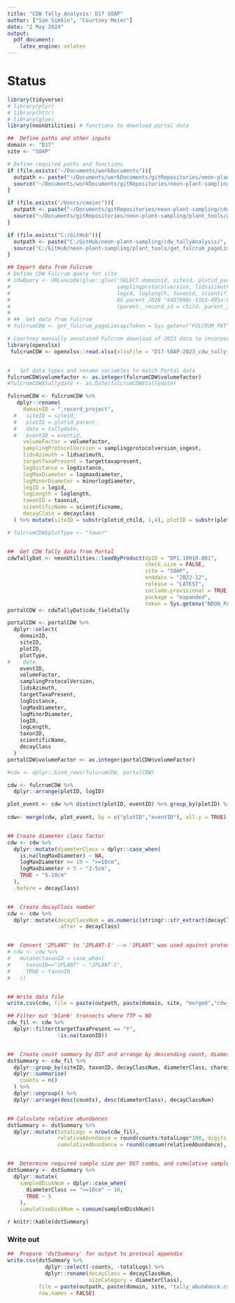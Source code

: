 ```yaml
---
title: "CDW Tally Analysis: D17 SOAP"
author: ["Sam Simkin", "Courtney Meier"]
date: "2 May 2024"
output: 
  pdf_document: 
    latex_engine: xelatex
---
```


# Status

```r
library(tidyverse)
# library(plyr)
# library(httr)
# library(glue)
library(neonUtilities) # functions to download portal data

##  Define paths and other inputs
domain <- "D17"
site <- "SOAP"

# Define required paths and functions
if (file.exists("~/Documents/workDocuments")){
  outpath <- paste("~/Documents/workDocuments/gitRepositories/neon-plant-sampling/cdw_tallyAnalysis/", domain, sep="")
  source("~/Documents/workDocuments/gitRepositories/neon-plant-sampling/plant_tools/get_fulcrum_pageLim.R")
}

if (file.exists("/Users/cmeier")){
  outpath <- paste("~/Documents/gitRepositories/neon-plant-sampling/cdw_tallyAnalysis/", domain, sep="")
  source("~/Documents/gitRepositories/neon-plant-sampling/plant_tools/get_fulcrum_pageLim.R")
}

if (file.exists("C:/GitHub")){
  outpath <- paste("C:/GitHub/neon-plant-sampling/cdw_tallyAnalysis/", domain, sep="")
  source("C:/GitHub/neon-plant-sampling/plant_tools/get_fulcrum_pageLim.R")
}


```

```r
## Import data from Fulcrum
# Define CDW Fulcrum query for site
# cdwQuery <- URLencode(glue::glue('SELECT domainid, siteid, plotid_parent, tallydate, eventid, volumefactor,
#                                  samplingprotocolversion, lidsazimuth, targettaxapresent, logdistance, logmaxdiameter, minorlogdiameter,
#                                  logid, loglength, taxonid, scientificname, decayclass FROM "4487b90c-51b3-495a-873b-16f6b6d0abf7"
#                                  AS parent JOIN "4487b90c-51b3-495a-873b-16f6b6d0abf7/cdw_transect" AS child ON
#                                  (parent._record_id = child._parent_id) WHERE siteid =', "'{site}' ORDER BY _child_record_id", .sep = " "))
# 
# ##  Get data from Fulcrum
# fulcrumCDW <- get_fulcrum_pageLim(apiToken = Sys.getenv("FULCRUM_PAT"), sql = cdwQuery)

# Courtney manually annotated Fulcrum download of 2023 data to incorporate as best as possible the log remarks into the new charExtent and charDepth fields
library(openxlsx)
 fulcrumCDW <- openxlsx::read.xlsx(xlsxFile = "D17-SOAP-2023_cdw_tally_prod_child.xlsx", sheet = "cdw_tally_prod_cdw_transect", colNames = TRUE)


#   Set data types and rename variables to match Portal data
fulcrumCDW$volumefactor <- as.integer(fulcrumCDW$volumefactor)
#fulcrumCDW$tallydate <- as.Date(fulcrumCDW$tallydate)

fulcrumCDW <- fulcrumCDW %>%
   dplyr::rename(
     domainID = "_record_project",
  #   siteID = siteid,
  #   plotID = plotid_parent,
  #   date = tallydate,
  #   eventID = eventid,
     volumeFactor = volumefactor,
     samplingProtocolVersion = samplingprotocolversion_ingest,
     lidsAzimuth = lidsazimuth,
     targetTaxaPresent = targettaxapresent,
     logDistance = logdistance,
     logMaxDiameter = logmaxdiameter,
     logMinorDiameter = minorlogdiameter,
     logID = logid,
     logLength = loglength,
     taxonID = taxonid,
     scientificName = scientificname,
     decayClass = decayclass
  ) %>% mutate(siteID = substr(plotid_child, 1,4), plotID = substr(plotid_child, 1,8), eventID = "CDW.2023.SOAP")

# fulcrumCDW$plotType <- "tower"


##  Get CDW Tally data from Portal
cdwTallyDat <- neonUtilities::loadByProduct(dpID = "DP1.10010.001",
                                            check.size = FALSE,
                                            site = "SOAP",
                                            enddate = "2022-12",
                                            release = "LATEST",
                                            include.provisional = TRUE,
                                            package = "expanded",
                                            token = Sys.getenv("NEON_PAT"))
portalCDW <- cdwTallyDat$cdw_fieldtally

portalCDW <- portalCDW %>%
  dplyr::select(
    domainID,
    siteID,
    plotID,
    plotType,
#    date,
    eventID,
    volumeFactor,
    samplingProtocolVersion,
    lidsAzimuth,
    targetTaxaPresent,
    logDistance,
    logMaxDiameter,
    logMinorDiameter,
    logID,
    logLength,
    taxonID,
    scientificName,
    decayClass
  )
portalCDW$volumeFactor <- as.integer(portalCDW$volumeFactor)

#cdw <- dplyr::bind_rows(fulcrumCDW, portalCDW)

cdw <- fulcrumCDW %>%
  dplyr::arrange(plotID, logID)

```

```r

plot_event <- cdw %>% distinct(plotID, eventID) %>% group_by(plotID) %>% top_n(1, eventID) # identify unique plot by event combos and retain only the latest eventID for each plotID
   
cdw<- merge(cdw, plot_event, by = c("plotID","eventID"), all.y = TRUE) # filter to just the most recent eventID for each plotID


## Create diameter class factor
cdw <- cdw %>%
  dplyr::mutate(diameterClass = dplyr::case_when(
    is.na(logMaxDiameter) ~ NA,
    logMaxDiameter >= 10 ~ ">=10cm",
    logMaxDiameter < 5 ~ "2-5cm",
    TRUE ~ "5-10cm"
  ),
  .before = decayClass)


##  Create decayClass number
cdw <- cdw %>%
  dplyr::mutate(decayClassNum = as.numeric(stringr::str_extract(decayClass, "^[1-5]{1}")),
                .after = decayClass)


##  Convert '2PLANT' to '2PLANT-S' --> '2PLANT' was used against protocol guidance and Unlikely that hardwoods exist at site
# cdw <- cdw %>% 
#   mutate(taxonID = case_when(
#     taxonID=="2PLANT" ~ "2PLANT-S",
#     TRUE ~ taxonID
#   ))


## Write data file
write.csv(cdw, file = paste(outpath, paste(domain, site, "merged","cdw_rawdata.csv", sep="_"), sep = "/"))

```

```r
## Filter out 'blank' transects where TTP = NO
cdw_fil <- cdw %>% 
  dplyr::filter(targetTaxaPresent == "Y",
                !is.na(taxonID))


##  Create count summary by DST and arrange by descending count, diameterClass
dstSummary <- cdw_fil %>%
  dplyr::group_by(siteID, taxonID, decayClassNum, diameterClass, charextent, chardepth) %>%
  dplyr::summarise(
    counts = n()
  ) %>%
  dplyr::ungroup() %>%
  dplyr::arrange(desc(counts), desc(diameterClass), decayClassNum)


## Calculate relative abundances
dstSummary <- dstSummary %>%
  dplyr::mutate(totalLogs = nrow(cdw_fil),
                relativeAbundance = round(counts/totalLogs*100, digits = 2),
                cumulativeAbundance = round(cumsum(relativeAbundance), digits = 2))


##  Determine required sample size per DST combo, and cumulative sample size
dstSummary <- dstSummary %>%
  dplyr::mutate(
    sampledDiskNum = dplyr::case_when(
      diameterClass == ">=10cm" ~ 10,
      TRUE ~ 5
    ),
    cumulativeDiskNum = cumsum(sampledDiskNum))

```

`r knitr::kable(dstSummary)`



### Write out

```r

##  Prepare 'dstSummary' for output to protocol appendix
write.csv(dstSummary %>%
            dplyr::select(-counts, -totalLogs) %>%
            dplyr::rename(decayClass = decayClassNum,
                          sizeCategory = diameterClass),
          file = paste(outpath, paste(domain, site, "tally_abundance.csv", sep = "_"), sep = "/"),
          row.names = FALSE)

```

